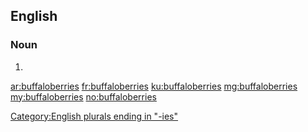 ==English==

===Noun===
{{head|en|noun plural form}}

# {{plural of|buffaloberry|lang=en}}

[[Category:English plurals ending in "-ies"]]

[[ar:buffaloberries]]
[[fr:buffaloberries]]
[[ku:buffaloberries]]
[[mg:buffaloberries]]
[[my:buffaloberries]]
[[no:buffaloberries]]